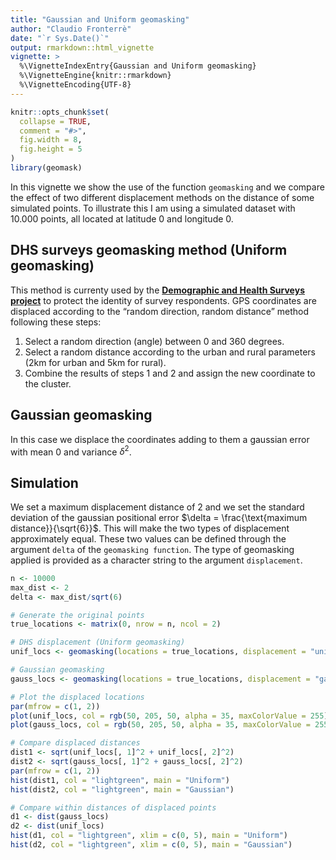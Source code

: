 ```yaml
---
title: "Gaussian and Uniform geomasking"
author: "Claudio Fronterrè"
date: "`r Sys.Date()`"
output: rmarkdown::html_vignette
vignette: >
  %\VignetteIndexEntry{Gaussian and Uniform geomasking}
  %\VignetteEngine{knitr::rmarkdown}
  %\VignetteEncoding{UTF-8}
---
```


```r
knitr::opts_chunk$set(
  collapse = TRUE,
  comment = "#>",
  fig.width = 8,
  fig.height = 5
)
library(geomask)
```

In this vignette we show the use of the function `geomasking` and we compare the effect of two different displacement methods on the distance of some simulated points. To illustrate this I am using a simulated dataset with 10.000 points, all located at latitude 0 and longitude 0. 

## DHS surveys geomasking method (Uniform geomasking)

This method is currenty used by the [**Demographic and Health Surveys project**](https://paperpile.com/shared/e6Csly) to protect the identity of survey respondents. GPS coordinates are displaced according to the “random direction, random distance” method following these steps:

1. Select a random direction (angle) between 0 and 360 degrees.
2. Select a random distance according to the urban and rural parameters (2km for urban and 5km for rural). 
3. Combine the results of steps 1 and 2 and assign the new coordinate to the cluster.

## Gaussian geomasking

In this case we displace the coordinates adding to them a gaussian error with mean 0 and variance $\delta^2$. 

## Simulation

We set a maximum displacement distance of 2 and we set the standard deviation of the gaussian positional error $\delta = \frac{\text{maximum distance}}{\sqrt{6}}$. This will make the two types of displacement approximately equal. These two values can be defined through the argument `delta` of the `geomasking function`. The type of geomasking applied is provided as a character string to the argument `displacement`. 

```r
n <- 10000
max_dist <- 2
delta <- max_dist/sqrt(6) 

# Generate the original points
true_locations <- matrix(0, nrow = n, ncol = 2)

# DHS displacement (Uniform geomasking)
unif_locs <- geomasking(locations = true_locations, displacement = "uniform", delta = max_dist)

# Gaussian geomasking
gauss_locs <- geomasking(locations = true_locations, displacement = "gaussian", delta = delta)

# Plot the displaced locations
par(mfrow = c(1, 2))
plot(unif_locs, col = rgb(50, 205, 50, alpha = 35, maxColorValue = 255), xlim = c(-2.5, 2.5), ylim = c(-2.5, 2.5), xlab = "", ylab = "", main = "Unifrom")
plot(gauss_locs, col = rgb(50, 205, 50, alpha = 35, maxColorValue = 255), xlim = c(-2.5, 2.5), ylim = c(-2.5, 2.5), xlab = "", ylab = "", main = "Gaussian")
```

```r
# Compare displaced distances
dist1 <- sqrt(unif_locs[, 1]^2 + unif_locs[, 2]^2)
dist2 <- sqrt(gauss_locs[, 1]^2 + gauss_locs[, 2]^2)
par(mfrow = c(1, 2))
hist(dist1, col = "lightgreen", main = "Uniform")
hist(dist2, col = "lightgreen", main = "Gaussian")

# Compare within distances of displaced points
d1 <- dist(gauss_locs)
d2 <- dist(unif_locs)
hist(d1, col = "lightgreen", xlim = c(0, 5), main = "Uniform")
hist(d2, col = "lightgreen", xlim = c(0, 5), main = "Gaussian")
```
